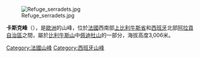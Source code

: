 [[Image:Refuge_serradets.jpg|right]]

{{Coord|42|41|17|N|0|1|36|E|display=title}}

'''卡斯克峰'''（{{lang-es|Pico Casco de Marboré}}），是[[歐洲|歐洲]]的山峰，位於[[法國|法國]]西南部[[上比利牛斯省|上比利牛斯省]]和[[西班牙|西班牙]]北部[[阿拉貢自治區|阿拉貢自治區]]之間，屬於[[比利牛斯山|比利牛斯山]]中[[佩迪杜山|佩迪杜山]]的一部分，海拔高度3,006米。

{{France-geo-stub}}
{{Spain-geo-stub}}
[[Category:法國山峰|Category:法國山峰]]
[[Category:西班牙山峰|Category:西班牙山峰]]
